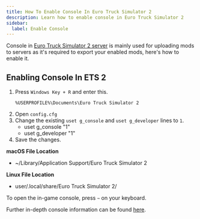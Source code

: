```yaml
---
title: How To Enable Console In Euro Truck Simulator 2
description: Learn how to enable console in Euro Truck Simulator 2
sidebar:
  label: Enable Console
---
```



Console in [Euro Truck Simulator 2 server](https://www.gamehostbros.com/euro-truck-simulator-2-server-hosting/) is mainly used for uploading mods to servers as it's required to export your enabled mods, here's how to enable it.

## Enabling Console In ETS 2

<Steps>

1. Press `Windows Key + R` and enter this.
   ```
   %USERPROFILE%\Documents\Euro Truck Simulator 2
   ```
2. Open `config.cfg`
3. Change the existing `uset g_console` and `uset g_developer` lines to `1`. 
   - uset g_console "1"
   - uset g_developer "1"
4. Save the changes.
</Steps>

**macOS File Location**

- ~/Library/Application Support/Euro Truck Simulator 2

**Linux File Location**

- user/.local/share/Euro Truck Simulator 2/

To open the in-game console, press `~` on your keyboard. 

Further in-depth console information can be found [here](https://truck-simulator.fandom.com/wiki/Console).












